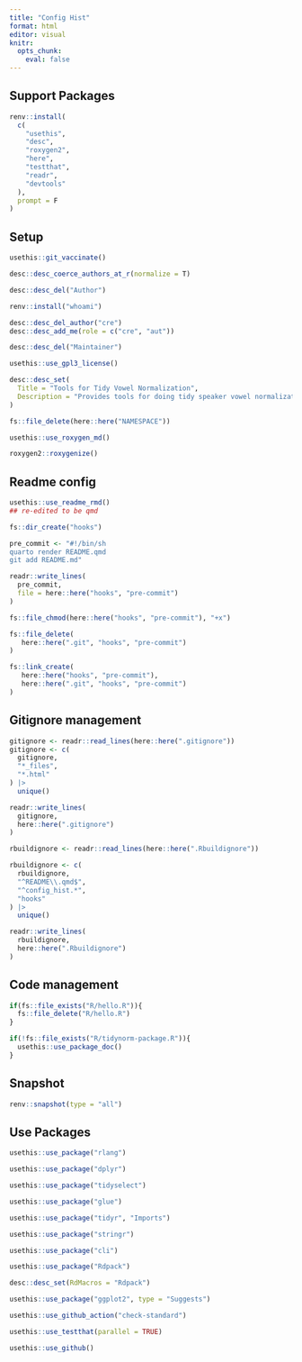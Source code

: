 ```yaml
---
title: "Config Hist"
format: html
editor: visual
knitr: 
  opts_chunk: 
    eval: false
---
```


## Support Packages

```r
renv::install(
  c(
    "usethis",
    "desc",
    "roxygen2",
    "here",
    "testthat",
    "readr",
    "devtools"
  ),
  prompt = F
)
```

## Setup

```r
usethis::git_vaccinate()
```

```r
desc::desc_coerce_authors_at_r(normalize = T)
```

```r
desc::desc_del("Author")
```

```r
renv::install("whoami")

desc::desc_del_author("cre")
desc::desc_add_me(role = c("cre", "aut"))
```

```r
desc::desc_del("Maintainer")
```

```r
usethis::use_gpl3_license()
```

```r
desc::desc_set(
  Title = "Tools for Tidy Vowel Normalization",
  Description = "Provides tools for doing tidy speaker vowel normalization."
)
```

```r
fs::file_delete(here::here("NAMESPACE"))
```

```r
usethis::use_roxygen_md()
```

```r
roxygen2::roxygenize()
```

## Readme config

```r
usethis::use_readme_rmd()
## re-edited to be qmd
```

```r
fs::dir_create("hooks")
```

```r
pre_commit <- "#!/bin/sh
quarto render README.qmd
git add README.md"
```

```r
readr::write_lines(
  pre_commit,
  file = here::here("hooks", "pre-commit")
)
```

```r
fs::file_chmod(here::here("hooks", "pre-commit"), "+x")

fs::file_delete(
   here::here(".git", "hooks", "pre-commit")
)

fs::link_create(
   here::here("hooks", "pre-commit"),
   here::here(".git", "hooks", "pre-commit")
)
```

## Gitignore management

```r
gitignore <- readr::read_lines(here::here(".gitignore"))
gitignore <- c(
  gitignore,
  "*_files",
  "*.html"
) |> 
  unique()

readr::write_lines(
  gitignore,
  here::here(".gitignore")
)
```

```r
rbuildignore <- readr::read_lines(here::here(".Rbuildignore"))

rbuildignore <- c(
  rbuildignore,
  "^README\\.qmd$",
  "^config_hist.*",
  "hooks"
) |> 
  unique()

readr::write_lines(
  rbuildignore,
  here::here(".Rbuildignore")
)
```

## Code management

```r
if(fs::file_exists("R/hello.R")){
  fs::file_delete("R/hello.R")
}
```

```r
if(!fs::file_exists("R/tidynorm-package.R")){
  usethis::use_package_doc()
}
```

## Snapshot

```r
renv::snapshot(type = "all")
```

## Use Packages

```r
usethis::use_package("rlang")

usethis::use_package("dplyr")

usethis::use_package("tidyselect")

usethis::use_package("glue")

usethis::use_package("tidyr", "Imports")

usethis::use_package("stringr")

usethis::use_package("cli")

usethis::use_package("Rdpack")
```

```r
desc::desc_set(RdMacros = "Rdpack")
```

```r
usethis::use_package("ggplot2", type = "Suggests")
```

```r
usethis::use_github_action("check-standard")
```

```r
usethis::use_testthat(parallel = TRUE)
```

```r
usethis::use_github()
```
